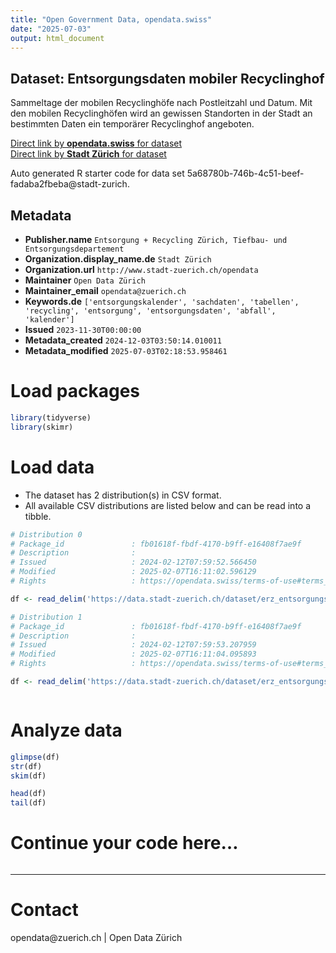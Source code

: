 ```yaml
---
title: "Open Government Data, opendata.swiss"
date: "2025-07-03"
output: html_document
---
```


## Dataset: Entsorgungsdaten mobiler Recyclinghof

Sammeltage der mobilen Recyclinghöfe nach Postleitzahl und Datum. 
Mit den mobilen Recyclinghöfen wird an gewissen Standorten in der Stadt an bestimmten Daten ein temporärer Recyclinghof angeboten.

[Direct link by **opendata.swiss** for dataset](https://opendata.swiss/de/dataset/entsorgungsdaten-mobiler-recyclinghof)<br>
[Direct link by **Stadt Zürich** for dataset](https://data.stadt-zuerich.ch/dataset/erz_entsorgungskalender_mobiler_recyclinghof)

Auto generated R starter code for data set 5a68780b-746b-4c51-beef-fadaba2fbeba@stadt-zurich.

## Metadata

- **Publisher.name** `Entsorgung + Recycling Zürich, Tiefbau- und Entsorgungsdepartement`
- **Organization.display_name.de** `Stadt Zürich`
- **Organization.url** `http://www.stadt-zuerich.ch/opendata`
- **Maintainer** `Open Data Zürich`
- **Maintainer_email** `opendata@zuerich.ch`
- **Keywords.de** `['entsorgungskalender', 'sachdaten', 'tabellen', 'recycling', 'entsorgung', 'entsorgungsdaten', 'abfall', 'kalender']`
- **Issued** `2023-11-30T00:00:00`
- **Metadata_created** `2024-12-03T03:50:14.010011`
- **Metadata_modified** `2025-07-03T02:18:53.958461`


# Load packages

```r

library(tidyverse)
library(skimr)

```

# Load data

-   The dataset has 2 distribution(s) in CSV format.
-   All available CSV distributions are listed below and can be read into a tibble.

```r

# Distribution 0
# Package_id               : fb01618f-fbdf-4170-b9ff-e16408f7ae9f
# Description              : 
# Issued                   : 2024-02-12T07:59:52.566450
# Modified                 : 2025-02-07T16:11:02.596129
# Rights                   : https://opendata.swiss/terms-of-use#terms_open

df <- read_delim('https://data.stadt-zuerich.ch/dataset/erz_entsorgungskalender_mobiler_recyclinghof/download/mobiler_recyclinghof_2024.csv')

# Distribution 1
# Package_id               : fb01618f-fbdf-4170-b9ff-e16408f7ae9f
# Description              : 
# Issued                   : 2024-02-12T07:59:53.207959
# Modified                 : 2025-02-07T16:11:04.095893
# Rights                   : https://opendata.swiss/terms-of-use#terms_open

df <- read_delim('https://data.stadt-zuerich.ch/dataset/erz_entsorgungskalender_mobiler_recyclinghof/download/mobiler_recyclinghof_2025.csv')



```

# Analyze data

```r

glimpse(df)
str(df)
skim(df)

head(df)
tail(df)

```

# Continue your code here...

```r

```

------------------------------------------------------------------------

# Contact

opendata@zuerich.ch | Open Data Zürich
